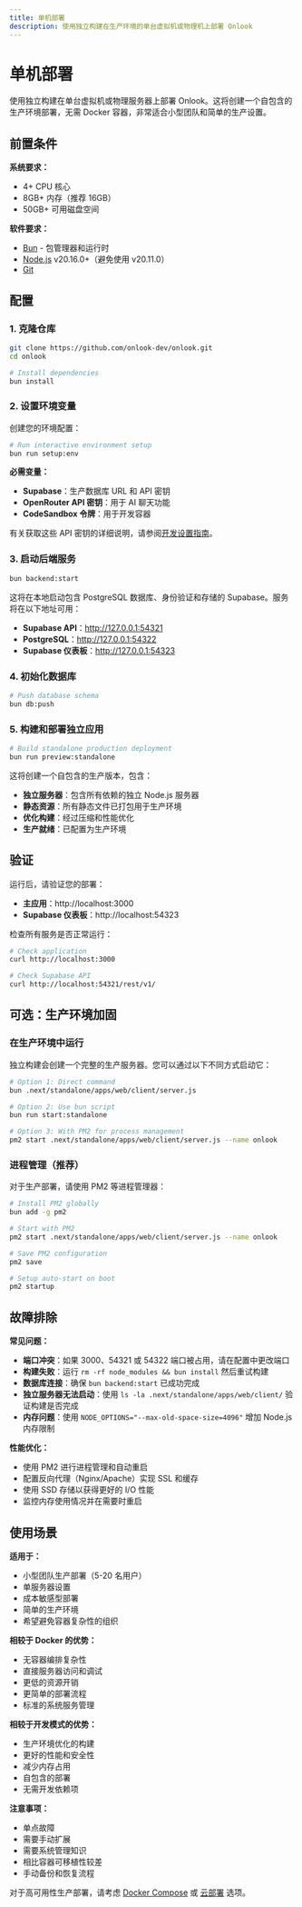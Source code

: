 ```yaml
---
title: 单机部署
description: 使用独立构建在生产环境的单台虚拟机或物理机上部署 Onlook
---
```


# 单机部署

使用独立构建在单台虚拟机或物理服务器上部署 Onlook。这将创建一个自包含的生产环境部署，无需 Docker 容器，非常适合小型团队和简单的生产设置。

## 前置条件

**系统要求：**

- 4+ CPU 核心
- 8GB+ 内存（推荐 16GB）
- 50GB+ 可用磁盘空间

**软件要求：**

- [Bun](https://bun.sh) - 包管理器和运行时
- [Node.js](https://nodejs.org/en/download) v20.16.0+（避免使用 v20.11.0）
- [Git](https://git-scm.com/downloads)

## 配置

### 1. 克隆仓库

```bash
git clone https://github.com/onlook-dev/onlook.git
cd onlook

# Install dependencies
bun install
```

### 2. 设置环境变量

创建您的环境配置：

```bash
# Run interactive environment setup
bun run setup:env
```

**必需变量：**

- **Supabase**：生产数据库 URL 和 API 密钥
- **OpenRouter API 密钥**：用于 AI 聊天功能
- **CodeSandbox 令牌**：用于开发容器

有关获取这些 API 密钥的详细说明，请参阅[开发设置指南](/developers/running-locally#3-get-api-keys)。

### 3. 启动后端服务

```bash
bun backend:start
```

这将在本地启动包含 PostgreSQL 数据库、身份验证和存储的 Supabase。服务将在以下地址可用：

- **Supabase API**：http://127.0.0.1:54321
- **PostgreSQL**：http://127.0.0.1:54322
- **Supabase 仪表板**：http://127.0.0.1:54323

### 4. 初始化数据库

```bash
# Push database schema
bun db:push
```

### 5. 构建和部署独立应用

```bash
# Build standalone production deployment
bun run preview:standalone
```

这将创建一个自包含的生产版本，包含：

- **独立服务器**：包含所有依赖的独立 Node.js 服务器
- **静态资源**：所有静态文件已打包用于生产环境
- **优化构建**：经过压缩和性能优化
- **生产就绪**：已配置为生产环境

## 验证

运行后，请验证您的部署：

- **主应用**：http://localhost:3000
- **Supabase 仪表板**：http://localhost:54323

检查所有服务是否正常运行：

```bash
# Check application
curl http://localhost:3000

# Check Supabase API
curl http://localhost:54321/rest/v1/
```

## 可选：生产环境加固

### 在生产环境中运行

独立构建会创建一个完整的生产服务器。您可以通过以下不同方式启动它：

```bash
# Option 1: Direct command
bun .next/standalone/apps/web/client/server.js

# Option 2: Use bun script
bun run start:standalone

# Option 3: With PM2 for process management
pm2 start .next/standalone/apps/web/client/server.js --name onlook
```

### 进程管理（推荐）

对于生产部署，请使用 PM2 等进程管理器：

```bash
# Install PM2 globally
bun add -g pm2

# Start with PM2
pm2 start .next/standalone/apps/web/client/server.js --name onlook

# Save PM2 configuration
pm2 save

# Setup auto-start on boot
pm2 startup
```

## 故障排除

**常见问题：**

- **端口冲突**：如果 3000、54321 或 54322 端口被占用，请在配置中更改端口
- **构建失败**：运行 `rm -rf node_modules && bun install` 然后重试构建
- **数据库连接**：确保 `bun backend:start` 已成功完成
- **独立服务器无法启动**：使用 `ls -la .next/standalone/apps/web/client/` 验证构建是否完成
- **内存问题**：使用 `NODE_OPTIONS="--max-old-space-size=4096"` 增加 Node.js 内存限制

**性能优化：**

- 使用 PM2 进行进程管理和自动重启
- 配置反向代理（Nginx/Apache）实现 SSL 和缓存
- 使用 SSD 存储以获得更好的 I/O 性能
- 监控内存使用情况并在需要时重启

## 使用场景

**适用于：**

- 小型团队生产部署（5-20 名用户）
- 单服务器设置
- 成本敏感型部署
- 简单的生产环境
- 希望避免容器复杂性的组织

**相较于 Docker 的优势：**

- 无容器编排复杂性
- 直接服务器访问和调试
- 更低的资源开销
- 更简单的部署流程
- 标准的系统服务管理

**相较于开发模式的优势：**

- 生产环境优化的构建
- 更好的性能和安全性
- 减少内存占用
- 自包含的部署
- 无需开发依赖项

**注意事项：**

- 单点故障
- 需要手动扩展
- 需要系统管理知识
- 相比容器可移植性较差
- 手动备份和恢复流程

对于高可用性生产部署，请考虑 [Docker Compose](/self-hosting/docker-compose) 或 [云部署](/self-hosting/cloud-deployment) 选项。